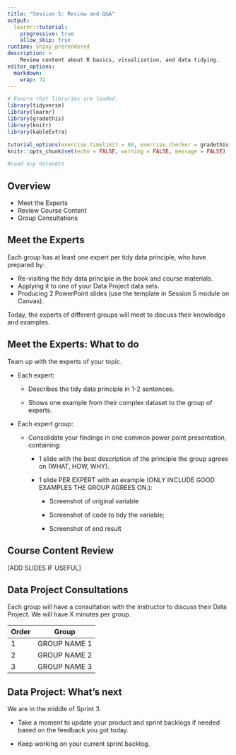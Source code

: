 ```yaml
---
title: "Session 5: Review and Q&A"
output: 
  learnr::tutorial:
    progressive: true
    allow_skip: true
runtime: shiny_prerendered
description: >
    Review content about R basics, visualization, and data tidying.
editor_options: 
  markdown: 
    wrap: 72
---
```


```r
# Ensure that libraries are loaded.
library(tidyverse)
library(learnr)
library(gradethis)
library(knitr)
library(kableExtra)

tutorial_options(exercise.timelimit = 60, exercise.checker = gradethis::grade_learnr)
knitr::opts_chunk$set(echo = FALSE, warning = FALSE, message = FALSE)
```

```r
#Load any datasets
```

<!-- Define programming tip style -->

```{=html}
<style>
.tip {
  background-color: #f5f5f5;
}
</style>
```
<!-- Define question style -->

```{=html}
<style>
.question {
  color: #5A9DDB;
}
</style>
```
<!-- Define emphasis style -->

```{=html}
<style>
.emphasis {
  color: #e8301b;
}
</style>
```
## Overview

-   Meet the Experts
-   Review Course Content
-   Group Consultations

## Meet the Experts

Each group has at least one expert per tidy data principle, who have
prepared by:

-   Re-visiting the tidy data principle in the book and course
    materials.
-   Applying it to one of your Data Project data sets.
-   Producing 2 PowerPoint slides (use the template in Session 5 module
    on Canvas).

Today, the experts of different groups will meet to discuss their
knowledge and examples.

## Meet the Experts: What to do

Team up with the experts of your topic.

-   Each expert:

    -   Describes the tidy data principle in 1-2 sentences.

    -   Shows one example from their complex dataset to the group of
        experts.

-   Each expert group:

    -   Consolidate your findings in one common power point
        presentation, containing:

        -   1 slide with the best description of the principle the group
            agrees on (WHAT, HOW, WHY).

        -   1 slide PER EXPERT with an example (ONLY INCLUDE GOOD
            EXAMPLES THE GROUP AGREES ON.):

            -   Screenshot of original variable

            -   Screenshot of code to tidy the variable;

            -   Screenshot of end result

## Course Content Review

[ADD SLIDES IF USEFUL]

## Data Project Consultations

Each group will have a consultation with the instructor to discuss their
Data Project. We will have X minutes per group.

| Order | Group        |
|-------|--------------|
| 1     | GROUP NAME 1 |
| 2     | GROUP NAME 2 |
| 3     | GROUP NAME 3 |

## Data Project: What's next

We are in the middle of Sprint 3.

-   Take a moment to update your product and sprint backlogs if needed
    based on the feedback you got today.

-   Keep working on your current sprint backlog.
